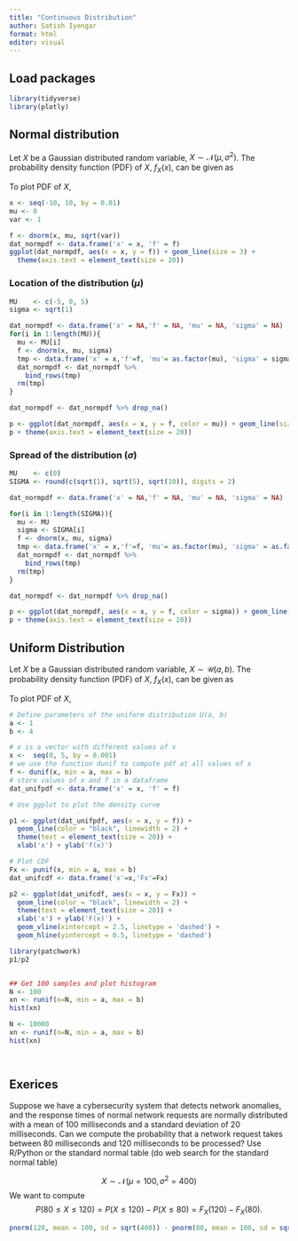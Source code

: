 ```yaml
---
title: "Continuous Distribution"
author: Satish Iyengar
format: html
editor: visual
---
```


## Load packages

```r
library(tidyverse)
library(plotly)
```


## Normal distribution

Let $X$ be a Gaussian distributed random variable, $X \sim \mathcal{N}(\mu, \sigma^2)$.
The probability density function (PDF) of $X$, $f_X(x)$, can be given as 
\begin{eqnarray}
  f_X(x) = \frac{1}{\sqrt(2 \pi \sigma^2)} \exp{\left(-\frac{1}{2\sigma^2}(x - \mu^2) \right)},  \hspace{5pt} x\in (-\infty, \infty)
  
\end{eqnarray}

To plot PDF of $X$, 

```r
x <- seq(-10, 10, by = 0.01)
mu <- 0
var <- 1

f <- dnorm(x, mu, sqrt(var))
dat_normpdf <- data.frame('x' = x, 'f' = f)
ggplot(dat_normpdf, aes(x = x, y = f)) + geom_line(size = 3) + 
  theme(axis.text = element_text(size = 20))
```

### Location of the distribution ($\mu$)


```r
MU    <- c(-5, 0, 5)
sigma <- sqrt(1)

dat_normpdf <- data.frame('x' = NA,'f' = NA, 'mu' = NA, 'sigma' = NA)
for(i in 1:length(MU)){
  mu <- MU[i]
  f <- dnorm(x, mu, sigma)
  tmp <- data.frame('x' = x,'f'=f, 'mu'= as.factor(mu), 'sigma' = sigma)
  dat_normpdf <- dat_normpdf %>%
    bind_rows(tmp)
  rm(tmp)
}

dat_normpdf <- dat_normpdf %>% drop_na()
```

```r
p <- ggplot(dat_normpdf, aes(x = x, y = f, color = mu)) + geom_line(size = 3)
p + theme(axis.text = element_text(size = 20))
```

### Spread of the distribution ($\sigma$)

```r
MU    <- c(0)
SIGMA <- round(c(sqrt(1), sqrt(5), sqrt(10)), digits = 2)

dat_normpdf <- data.frame('x' = NA,'f' = NA, 'mu' = NA, 'sigma' = NA)

for(i in 1:length(SIGMA)){
  mu <- MU
  sigma <- SIGMA[i]
  f <- dnorm(x, mu, sigma)
  tmp <- data.frame('x' = x,'f'=f, 'mu'= as.factor(mu), 'sigma' = as.factor(sigma))
  dat_normpdf <- dat_normpdf %>%
    bind_rows(tmp)
  rm(tmp)
}

dat_normpdf <- dat_normpdf %>% drop_na()
```

```r
p <- ggplot(dat_normpdf, aes(x = x, y = f, color = sigma)) + geom_line(size = 3)
p + theme(axis.text = element_text(size = 20))
```

## Uniform Distribution


Let $X$ be a Gaussian distributed random variable, $X \sim \mathcal{U}(a, b)$.
The probability density function (PDF) of $X$, $f_X(x)$, can be given as 
\begin{eqnarray}
  f_X(x) = \frac{1}{\left(b - a \right)},  \hspace{5pt} x\in (a, b)
\end{eqnarray}

To plot PDF of $X$, 

```r
# Define parameters of the uniform distribution U(a, b)
a <- 1
b <- 4

# x is a vector with different values of x
x <-  seq(0, 5, by = 0.001)
# we use the function dunif to compute pdf at all values of x
f <- dunif(x, min = a, max = b)
# store values of x and f in a dataframe
dat_unifpdf <- data.frame('x' = x, 'f' = f)

# Use ggplot to plot the density curve

p1 <- ggplot(dat_unifpdf, aes(x = x, y = f)) + 
  geom_line(color = "black", linewidth = 2) + 
  theme(text = element_text(size = 20)) + 
  xlab('x') + ylab('f(x)')

# Plot CDF 
Fx <- punif(x, min = a, max = b)
dat_unifcdf <- data.frame('x'=x,'Fx'=Fx)

p2 <- ggplot(dat_unifcdf, aes(x = x, y = Fx)) + 
  geom_line(color = "black", linewidth = 2) + 
  theme(text = element_text(size = 20)) + 
  xlab('x') + ylab('F(x)') + 
  geom_vline(xintercept = 2.5, linetype = 'dashed') + 
  geom_hline(yintercept = 0.5, linetype = 'dashed')

library(patchwork)
p1/p2


## Get 100 samples and plot histogram
N <- 100
xn <- runif(n=N, min = a, max = b)
hist(xn)

N <- 10000
xn <- runif(n=N, min = a, max = b)
hist(xn)

  
```

## Exerices

Suppose we have a cybersecurity system that detects network anomalies, and the response times of normal network requests are normally distributed with a mean of 100 milliseconds and a standard deviation of 20 milliseconds. Can we compute the probability that a network request takes between 80 milliseconds and 120 milliseconds to be processed? Use R/Python or the standard normal table (do web search for the standard normal table)

$$ X \sim \mathcal{N}(\mu = 100, \sigma ^2 = 400)$$
We want to compute $$P(80\leq X\leq 120) = P(X\leq 120) - P(X\leq 80) = F_X(120)-F_X(80). $$

```r
pnorm(120, mean = 100, sd = sqrt(400)) - pnorm(80, mean = 100, sd = sqrt(400)) 
```



